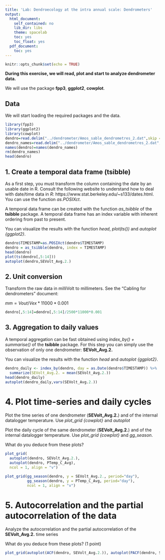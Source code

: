 ---
title: 'Lab: Dendroecology at the intra annual scale: Dendrometers'
output:
  html_document:
    self_contained: no
    lib_dir: libs
    theme: spacelab
    toc: yes
    toc_float: yes
  pdf_document:
    toc: yes
---

```{r setup, include=FALSE}
knitr::opts_chunk$set(echo = TRUE)
```

**During this exercise, we will read, plot and start to analyze dendrometer data.**

We will use the package **fpp3**, **ggplot2**, **cowplot**.

## Data

We will start loading the required packages and the data.

```{r, warning = FALSE, message = FALSE}
library(fpp3)
library(ggplot2)
library(cowplot)
dendro=read.delim("../dendrometer/Amos_sable_dendrometres_2.dat",skip = 3,sep = ",")
dendro_names=read.delim("../dendrometer/Amos_sable_dendrometres_2.dat",skip = 1,nrows = 2,sep = ",")
names(dendro)=names(dendro_names)
rm(dendro_names)
head(dendro)
```

## 1. Create a temporal data frame (tsibble)

As a first step, you must transform the column containing the date by an usable date in R. Consult the following website to understand how to deal with date/time data in *R*: https://www.stat.berkeley.edu/~s133/dates.html. You can use the function *as.POSIXct*.

A temporal data frame can be created with the function *as_tsibble* of the **tsibble** package. A temporal data frame has an index variable with inherent ordering from past to present.

You can visualize the results with the function *head*, *plot(ts())* and *autoplot {ggplot2}*.

```{r, warning = FALSE, message = FALSE, echo=FALSE}
dendro$TIMESTAMP=as.POSIXct(dendro$TIMESTAMP)
dendro = as_tsibble(dendro, index = TIMESTAMP)
head(dendro)
plot(ts(dendro[,5:14]))
autoplot(dendro,SEVolt_Avg.2.)
```

## 2. Unit conversion

Transform the raw data in milliVolt to millimeters. See the "Cabling for dendrometers" document:

$mm = Vout/Vex * 11000 * 0.001$

```{r, warning = FALSE, message = FALSE, echo=FALSE}
dendro[,5:14]=dendro[,5:14]/2500*11000*0.001
```

## 3. Aggregation to daily values

A temporal aggregation can be fast obtained using *index_by() + summarise()* of the **tsibble** package. For this step you can simply use the observation of only one dendrometer: **SEVolt_Avg.2.** 

You can visualize the results with the function *head* and *autoplot {ggplot2}*.

```{r, warning = FALSE, message = FALSE, echo=FALSE}
dendro_daily <- index_by(dendro, day = as.Date(dendro$TIMESTAMP)) %>%
  summarize(SEVolt_Avg.2. = mean(SEVolt_Avg.2.))
head(dendro_daily)
autoplot(dendro_daily,vars(SEVolt_Avg.2.))
```

# 4. Plot time-series and daily cycles

Plot the time series of one dendrometer (**SEVolt_Avg.2.**) and of the internal datalogger temperature. Use *plot_grid {cowplot}* and *autoplot*

Plot the daily cycle of the same dendrometer (**SEVolt_Avg.2.**) and of the internal datalogger temperature. Use *plot_grid {cowplot}* and *gg_season*.

What do you deduce from these plots?

```{r, warning = FALSE, message = FALSE, echo=FALSE}
plot_grid(
  autoplot(dendro, SEVolt_Avg.2.),
  autoplot(dendro, PTemp_C_Avg),
  ncol = 1, align = "v")

plot_grid(gg_season(dendro, y = SEVolt_Avg.2., period="day"),
          gg_season(dendro, y = PTemp_C_Avg, period="day"),
          ncol = 1, align = "v")
```          
          
# 5. Autocorrelation and the partial autocorrelation of the data

Analyze the autocorrelation and the partial autocorrelation of the **SEVolt_Avg.2.** time series 

What do you deduce from these plots? (1 point)

```{r, warning = FALSE, message = FALSE, echo=FALSE}
plot_grid(autoplot(ACF(dendro, SEVolt_Avg.2.)), autoplot(PACF(dendro, SEVolt_Avg.2.)))
```  

